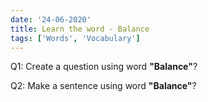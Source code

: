 ```yaml
---
date: '24-06-2020'
title: Learn the word - Balance
tags: ['Words', 'Vocabulary']
---
```


Q1: Create a question using word <strong>"Balance"</strong>?

Q2: Make a sentence using word <strong>"Balance"</strong>?
